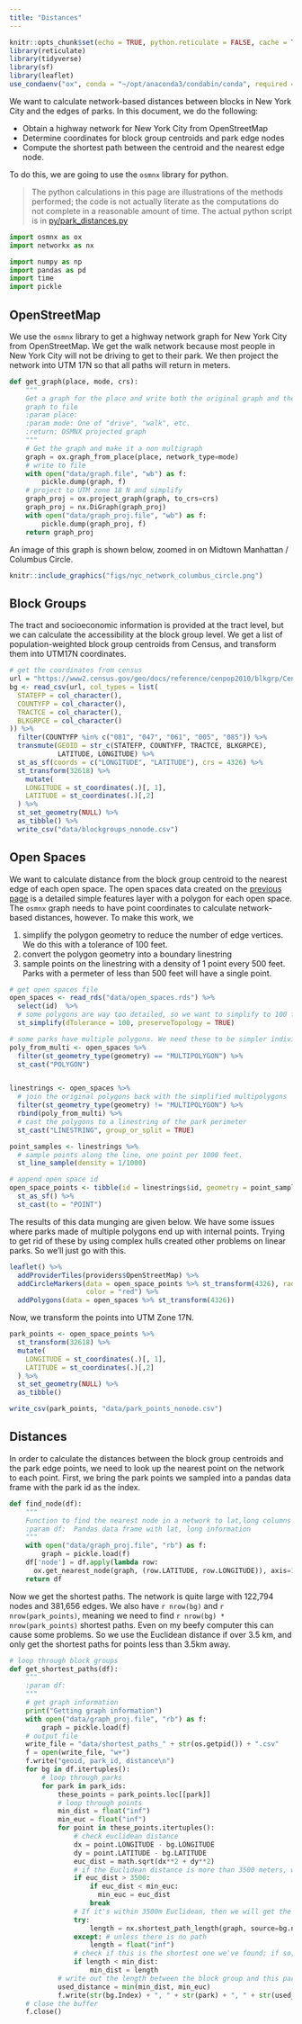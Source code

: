 ```yaml
---
title: "Distances"
---
```


```r
knitr::opts_chunk$set(echo = TRUE, python.reticulate = FALSE, cache = TRUE)
library(reticulate)
library(tidyverse)
library(sf)
library(leaflet)
use_condaenv("ox", conda = "~/opt/anaconda3/condabin/conda", required = TRUE)
```

We want to calculate network-based distances between blocks in New York City
and the edges of parks.  In this document, we do the following: 

  - Obtain a highway network for New York City from OpenStreetMap
  - Determine coordinates for block group centroids and park edge nodes
  - Compute the shortest path between the centroid and the nearest edge node.

To do this, we are going to use the `osmnx` library for  python.

 > The python calculations in this page are illustrations of the methods
 performed; the code is not actually literate as the computations do not complete 
 in a reasonable amount of time. The actual python script is in [py/park_distances.py](py/park_distances.py)

```python
import osmnx as ox
import networkx as nx

import numpy as np
import pandas as pd
import time
import pickle
```


## OpenStreetMap

We use the `osmnx` library to get a highway network graph for New York City from 
OpenStreetMap. We get the walk network because most people in New York City will
not be driving to get to their park. We then project the network into UTM 17N 
so that all paths will return in meters.

```python
def get_graph(place, mode, crs):
    """
    Get a graph for the place and write both the original graph and the projected directed
    graph to file
    :param place:
    :param mode: One of "drive", "walk", etc.
    :return: OSMNX projected graph
    """
    # Get the graph and make it a non multigraph
    graph = ox.graph_from_place(place, network_type=mode)
    # write to file
    with open("data/graph.file", "wb") as f:
        pickle.dump(graph, f)
    # project to UTM zone 18 N and simplify
    graph_proj = ox.project_graph(graph, to_crs=crs)
    graph_proj = nx.DiGraph(graph_proj)
    with open("data/graph_proj.file", "wb") as f:
        pickle.dump(graph_proj, f)
    return graph_proj
```

An image of this graph is shown below, zoomed in on Midtown Manhattan / Columbus
Circle.

```r
knitr::include_graphics("figs/nyc_network_columbus_circle.png")
```


## Block Groups

The tract and socioeconomic information is provided at the tract level, but we
can calculate the accessibility at the block group level. We get a list of
population-weighted block group centroids from Census, and transform them into 
UTM17N coordinates.

```r
# get the coordinates from census
url = "https://www2.census.gov/geo/docs/reference/cenpop2010/blkgrp/CenPop2010_Mean_BG36.txt"
bg <- read_csv(url, col_types = list(
  STATEFP = col_character(),
  COUNTYFP = col_character(),
  TRACTCE = col_character(),
  BLKGRPCE = col_character()
)) %>%
  filter(COUNTYFP %in% c("081", "047", "061", "005", "085")) %>%
  transmute(GEOID = str_c(STATEFP, COUNTYFP, TRACTCE, BLKGRPCE),
            LATITUDE, LONGITUDE) %>%
  st_as_sf(coords = c("LONGITUDE", "LATITUDE"), crs = 4326) %>%
  st_transform(32618) %>%
    mutate(
    LONGITUDE = st_coordinates(.)[, 1],
    LATITUDE = st_coordinates(.)[,2]
  ) %>%
  st_set_geometry(NULL) %>%
  as_tibble() %>%
  write_csv("data/blockgroups_nonode.csv")
```


## Open Spaces

We want to calculate distance from the block group centroid to the nearest
edge of each open space. The open spaces data created on the 
[previous page](02_parks_data.html) is a detailed simple features layer with a
polygon for each open space. The `osmnx` graph needs to have point coordinates 
to calculate network-based distances, however. To make this work, we 

 1. simplify the polygon geometry to reduce the number of edge vertices. We do this
 with a tolerance of 100 feet.
 2. convert the polygon geometry into a boundary linestring
 3. sample points on the linestring with a density of 1 point every 500 feet. Parks
 with a permeter of less than 500 feet will have a single point.

```r
# get open spaces file
open_spaces <- read_rds("data/open_spaces.rds") %>%
  select(id)  %>%
  # some polygons are way too detailed, so we want to simplify to 100 foot resolution
  st_simplify(dTolerance = 100, preserveTopology = TRUE)

# some parks have multiple polygons. We need these to be simpler individual features 
poly_from_multi <- open_spaces %>%
  filter(st_geometry_type(geometry) == "MULTIPOLYGON") %>%
  st_cast("POLYGON")


linestrings <- open_spaces %>%
  # join the original polygons back with the simplified multipolygons
  filter(st_geometry_type(geometry) != "MULTIPOLYGON") %>%
  rbind(poly_from_multi) %>%
  # cast the polygons to a linestring of the park perimeter
  st_cast("LINESTRING", group_or_split = TRUE) 

point_samples <- linestrings %>%
  # sample points along the line, one point per 1000 feet.
  st_line_sample(density = 1/1000) 

# append open space id
open_space_points <- tibble(id = linestrings$id, geometry = point_samples) %>%
  st_as_sf() %>%
  st_cast(to = "POINT")
```

The results of this data munging are given below. We have some issues where parks 
made of multiple polygons end up with internal points. Trying to get rid of these
by using complex hulls created other problems on linear parks. So we'll just go
with this.

```r
leaflet() %>%
  addProviderTiles(providers$OpenStreetMap) %>%
  addCircleMarkers(data = open_space_points %>% st_transform(4326), radius = 0.001,
                   color = "red") %>%
  addPolygons(data = open_spaces %>% st_transform(4326))
```

Now, we transform the points into UTM Zone 17N.

```r
park_points <- open_space_points %>%
  st_transform(32618) %>%
  mutate(
    LONGITUDE = st_coordinates(.)[, 1],
    LATITUDE = st_coordinates(.)[,2]
  ) %>%
  st_set_geometry(NULL) %>%
  as_tibble()

write_csv(park_points, "data/park_points_nonode.csv")
```

## Distances

In order to calculate the distances between the block group centroids and the 
park edge points, we need to look up the nearest point on the network to each
point.  First, we bring the park points we sampled into a pandas data frame with
the park id as the index. 

```python
def find_node(df):
    """
    Function to find the nearest node in a network to lat,long columns in data frame
    :param df:  Pandas data frame with lat, long information
    """
    with open("data/graph_proj.file", "rb") as f:
        graph = pickle.load(f)
    df['node'] = df.apply(lambda row:
      ox.get_nearest_node(graph, (row.LATITUDE, row.LONGITUDE)), axis=1)
    return df
```

Now we get the shortest paths. The network is quite large with 122,794 nodes and
381,656 edges. We also have `r nrow(bg)`  and `r nrow(park_points)`, meaning
we need to find `r nrow(bg) * nrow(park_points)` shortest paths. Even on my beefy
computer this can cause some problems. So we use the Euclidean distance if over 
3.5 km, and only get the shortest paths for points less than 3.5km away.

```python
# loop through block groups
def get_shortest_paths(df):
    """
    :param df:
    """
    # get graph information
    print("Getting graph information")
    with open("data/graph_proj.file", "rb") as f:
        graph = pickle.load(f)
    # output file
    write_file = "data/shortest_paths_" + str(os.getpid()) + ".csv"
    f = open(write_file, "w+")
    f.write("geoid, park_id, distance\n")
    for bg in df.itertuples():
        # loop through parks
        for park in park_ids:
            these_points = park_points.loc[[park]]
            # loop through points
            min_dist = float("inf")
            min_euc = float("inf")
            for point in these_points.itertuples():
                # check euclidean distance
                dx = point.LONGITUDE - bg.LONGITUDE
                dy = point.LATITUDE - bg.LATITUDE
                euc_dist = math.sqrt(dx**2 + dy**2)
                # if the Euclidean distance is more than 3500 meters, we will just use that
                if euc_dist > 3500:
                    if euc_dist < min_euc:
                      min_euc = euc_dist
                    break
                # If it's within 3500m Euclidean, then we will get the network distance
                try:
                    length = nx.shortest_path_length(graph, source=bg.node, target=point.node, weight='length')
                except: # unless there is no path
                    length = float("inf")
                # check if this is the shortest one we've found; if so, update.
                if length < min_dist:
                    min_dist = length
            # write out the length between the block group and this park
            used_distance = min(min_dist, min_euc)
            f.write(str(bg.Index) + ", " + str(park) + ", " + str(used_distance) + "\n")
    # close the buffer
    f.close()
```



